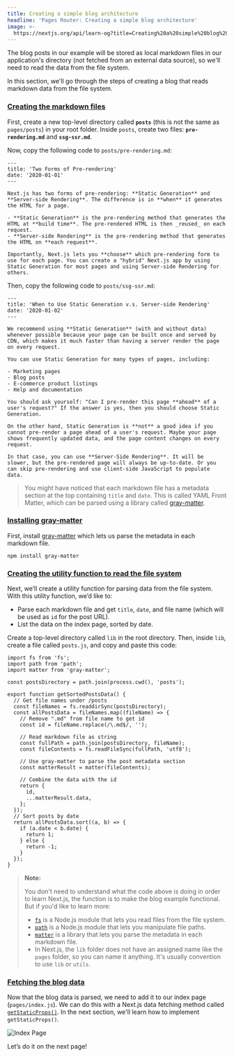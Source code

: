 ```yaml
---
title: Creating a simple blog architecture
headline: 'Pages Router: Creating a simple blog architecture'
image: >-
  https://nextjs.org/api/learn-og?title=Creating%20a%20simple%20blog%20architecture&amp;chapter=19
---
```


The blog posts in our example will be stored as local markdown files in our application's directory (not fetched from an external data source), so we'll need to read the data from the file system.

In this section, we'll go through the steps of creating a blog that reads markdown data from the file system.

### [Creating the markdown files](#creating-the-markdown-files)

First, create a new top-level directory called **`posts`** (this is not the same as `pages/posts`) in your root folder. Inside `posts`, create two files: **`pre-rendering.md`** and **`ssg-ssr.md`**.

Now, copy the following code to `posts/pre-rendering.md`:

```
---
title: 'Two Forms of Pre-rendering'
date: '2020-01-01'
---
 
Next.js has two forms of pre-rendering: **Static Generation** and **Server-side Rendering**. The difference is in **when** it generates the HTML for a page.
 
- **Static Generation** is the pre-rendering method that generates the HTML at **build time**. The pre-rendered HTML is then _reused_ on each request.
- **Server-side Rendering** is the pre-rendering method that generates the HTML on **each request**.
 
Importantly, Next.js lets you **choose** which pre-rendering form to use for each page. You can create a "hybrid" Next.js app by using Static Generation for most pages and using Server-side Rendering for others.
```

Then, copy the following code to `posts/ssg-ssr.md`:

```
---
title: 'When to Use Static Generation v.s. Server-side Rendering'
date: '2020-01-02'
---
 
We recommend using **Static Generation** (with and without data) whenever possible because your page can be built once and served by CDN, which makes it much faster than having a server render the page on every request.
 
You can use Static Generation for many types of pages, including:
 
- Marketing pages
- Blog posts
- E-commerce product listings
- Help and documentation
 
You should ask yourself: "Can I pre-render this page **ahead** of a user's request?" If the answer is yes, then you should choose Static Generation.
 
On the other hand, Static Generation is **not** a good idea if you cannot pre-render a page ahead of a user's request. Maybe your page shows frequently updated data, and the page content changes on every request.
 
In that case, you can use **Server-Side Rendering**. It will be slower, but the pre-rendered page will always be up-to-date. Or you can skip pre-rendering and use client-side JavaScript to populate data.
```

> You might have noticed that each markdown file has a metadata section at the top containing `title` and `date`. This is called YAML Front Matter, which can be parsed using a library called [gray-matter](https://github.com/jonschlinkert/gray-matter).

### [Installing gray-matter](#installing-gray-matter)

First, install [gray-matter](https://github.com/jonschlinkert/gray-matter) which lets us parse the metadata in each markdown file.

```
npm install gray-matter
```

### [Creating the utility function to read the file system](#creating-the-utility-function-to-read-the-file-system)

Next, we’ll create a utility function for parsing data from the file system. With this utility function, we’d like to:

*   Parse each markdown file and get `title`, `date`, and file name (which will be used as `id` for the post URL).
*   List the data on the index page, sorted by date.

Create a top-level directory called `lib` in the root directory. Then, inside `lib`, create a file called `posts.js`, and copy and paste this code:

```
import fs from 'fs';
import path from 'path';
import matter from 'gray-matter';
 
const postsDirectory = path.join(process.cwd(), 'posts');
 
export function getSortedPostsData() {
  // Get file names under /posts
  const fileNames = fs.readdirSync(postsDirectory);
  const allPostsData = fileNames.map((fileName) => {
    // Remove ".md" from file name to get id
    const id = fileName.replace(/\.md$/, '');
 
    // Read markdown file as string
    const fullPath = path.join(postsDirectory, fileName);
    const fileContents = fs.readFileSync(fullPath, 'utf8');
 
    // Use gray-matter to parse the post metadata section
    const matterResult = matter(fileContents);
 
    // Combine the data with the id
    return {
      id,
      ...matterResult.data,
    };
  });
  // Sort posts by date
  return allPostsData.sort((a, b) => {
    if (a.date < b.date) {
      return 1;
    } else {
      return -1;
    }
  });
}
```

> **Note:**
> 
> You don't need to understand what the code above is doing in order to learn Next.js, the function is to make the blog example functional. But if you'd like to learn more:
> 
> *   [`fs`](https://nodejs.org/api/fs.html#fsreaddirsyncpath-options) is a Node.js module that lets you read files from the file system.
> *   [`path`](https://nodejs.org/api/path.html#pathjoinpaths) is a Node.js module that lets you manipulate file paths.
> *   [`matter`](https://www.npmjs.com/package/gray-matter) is a library that lets you parse the metadata in each markdown file.
> *   In Next.js, the `lib` folder does not have an assigned name like the `pages` folder, so you can name it anything. It's usually convention to use `lib` or `utils`.

### [Fetching the blog data](#fetching-the-blog-data)

Now that the blog data is parsed, we need to add it to our index page (`pages/index.js`). We can do this with a Next.js data fetching method called [`getStaticProps()`](/docs/basic-features/data-fetching#getstaticprops-static-generation). In the next section, we'll learn how to implement `getStaticProps()`.

![Index Page](https://h8DxKfmAPhn8O0p3.public.blob.vercel-storage.com/learn/pages-router/data-fetching/index-page.png)

Let’s do it on the next page!
